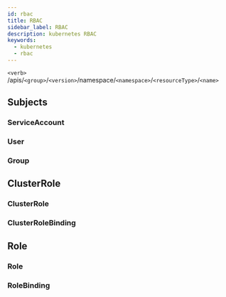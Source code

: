 ```yaml
---
id: rbac
title: RBAC
sidebar_label: RBAC
description: kubernetes RBAC
keywords:
  - kubernetes
  - rbac
---
```


`<verb>` /apis/`<group>`/`<version>`/namespace/`<namespace>`/`<resourceType>`/`<name>`

## Subjects

### ServiceAccount

### User

### Group

## ClusterRole

### ClusterRole

### ClusterRoleBinding

## Role

### Role

### RoleBinding
